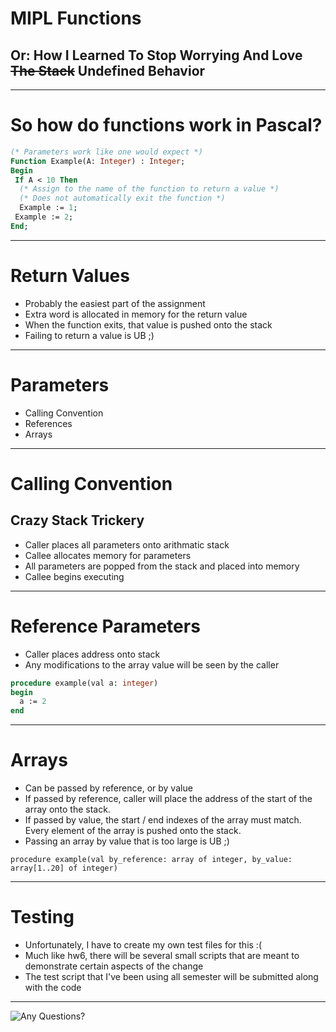 
# MIPL Functions
## Or: How I Learned To Stop Worrying And Love ~~The Stack~~ Undefined Behavior

---

# So how do functions work in Pascal?

```pascal
(* Parameters work like one would expect *)
Function Example(A: Integer) : Integer;
Begin
 If A < 10 Then
  (* Assign to the name of the function to return a value *)
  (* Does not automatically exit the function *)
  Example := 1;
 Example := 2;
End;
```

---

# Return Values

* Probably the easiest part of the assignment
* Extra word is allocated in memory for the return value
* When the function exits, that value is pushed onto the stack
* Failing to return a value is UB ;)

---

# Parameters

* Calling Convention
* References
* Arrays

---

# Calling Convention
## Crazy Stack Trickery

* Caller places all parameters onto arithmatic stack
* Callee allocates memory for parameters
* All parameters are popped from the stack and placed into memory
* Callee begins executing

---

# Reference Parameters

* Caller places address onto stack
* Any modifications to the array value will be seen by the caller

```pascal
procedure example(val a: integer)
begin
  a := 2
end
```

---

# Arrays

* Can be passed by reference, or by value
* If passed by reference, caller will place the address of the start of the array onto the stack.
* If passed by value, the start / end indexes of the array must match. Every element of the array is pushed onto the stack.
* Passing an array by value that is too large is UB ;)

```
procedure example(val by_reference: array of integer, by_value: array[1..20] of integer)
```

---

# Testing

* Unfortunately, I have to create my own test files for this :(
* Much like hw6, there will be several small scripts that are meant to demonstrate certain aspects of the change
* The test script that I've been using all semester will be submitted along with the code

---

![Any Questions?](https://github.com/NLincoln/5500-presentation/raw/master/david_pumpkins.png)
